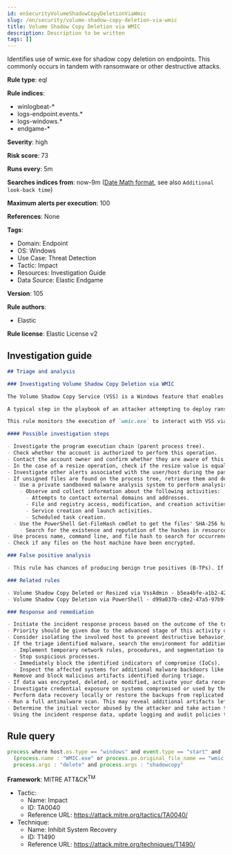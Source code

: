 ```yaml
---
id: enSecurityVolumeShadowCopyDeletionViaWmic
slug: /en/security/volume-shadow-copy-deletion-via-wmic
title: Volume Shadow Copy Deletion via WMIC
description: Description to be written
tags: []
---
```


<div id="volume-shadow-copy-deletion-via-wmic"></div>

Identifies use of wmic.exe for shadow copy deletion on endpoints. This commonly occurs in tandem with ransomware or other destructive attacks.

**Rule type**: eql

**Rule indices**: 

* winlogbeat-*
* logs-endpoint.events.*
* logs-windows.*
* endgame-*

**Severity**: high

**Risk score**: 73

**Runs every**: 5m

**Searches indices from**: now-9m ([Date Math format](((ref))/common-options.html#date-math), see also <DocLink id="enSecurityRulesUiCreate" section="set-the-rules-schedule">`Additional look-back time`</DocLink>)

**Maximum alerts per execution**: 100

**References**: None

**Tags**: 

* Domain: Endpoint
* OS: Windows
* Use Case: Threat Detection
* Tactic: Impact
* Resources: Investigation Guide
* Data Source: Elastic Endgame

**Version**: 105

**Rule authors**: 

* Elastic

**Rule license**: Elastic License v2

## Investigation guide

```markdown
## Triage and analysis

### Investigating Volume Shadow Copy Deletion via WMIC

The Volume Shadow Copy Service (VSS) is a Windows feature that enables system administrators to take snapshots of volumes that can later be restored or mounted to recover specific files or folders.

A typical step in the playbook of an attacker attempting to deploy ransomware is to delete Volume Shadow Copies to ensure that victims have no alternative to paying the ransom, making any action that deletes shadow copies worth monitoring.

This rule monitors the execution of `wmic.exe` to interact with VSS via the `shadowcopy` alias and delete parameter.

#### Possible investigation steps

- Investigate the program execution chain (parent process tree).
- Check whether the account is authorized to perform this operation.
- Contact the account owner and confirm whether they are aware of this activity.
- In the case of a resize operation, check if the resize value is equal to suspicious values, like 401MB.
- Investigate other alerts associated with the user/host during the past 48 hours.
- If unsigned files are found on the process tree, retrieve them and determine if they are malicious:
  - Use a private sandboxed malware analysis system to perform analysis.
    - Observe and collect information about the following activities:
      - Attempts to contact external domains and addresses.
      - File and registry access, modification, and creation activities.
      - Service creation and launch activities.
      - Scheduled task creation.
  - Use the PowerShell Get-FileHash cmdlet to get the files' SHA-256 hash values.
    - Search for the existence and reputation of the hashes in resources like VirusTotal, Hybrid-Analysis, CISCO Talos, Any.run, etc.
- Use process name, command line, and file hash to search for occurrences in other hosts.
- Check if any files on the host machine have been encrypted.

### False positive analysis

- This rule has chances of producing benign true positives (B-TPs). If this activity is expected and noisy in your environment, consider adding exceptions — preferably with a combination of user and command line conditions.

### Related rules

- Volume Shadow Copy Deleted or Resized via VssAdmin - b5ea4bfe-a1b2-421f-9d47-22a75a6f2921
- Volume Shadow Copy Deletion via PowerShell - d99a037b-c8e2-47a5-97b9-170d076827c4

### Response and remediation

- Initiate the incident response process based on the outcome of the triage.
- Priority should be given due to the advanced stage of this activity on the attack.
- Consider isolating the involved host to prevent destructive behavior, which is commonly associated with this activity.
- If the triage identified malware, search the environment for additional compromised hosts.
  - Implement temporary network rules, procedures, and segmentation to contain the malware.
  - Stop suspicious processes.
  - Immediately block the identified indicators of compromise (IoCs).
  - Inspect the affected systems for additional malware backdoors like reverse shells, reverse proxies, or droppers that attackers could use to reinfect the system.
- Remove and block malicious artifacts identified during triage.
- If data was encrypted, deleted, or modified, activate your data recovery plan.
- Investigate credential exposure on systems compromised or used by the attacker to ensure all compromised accounts are identified. Reset passwords for these accounts and other potentially compromised credentials, such as email, business systems, and web services.
- Perform data recovery locally or restore the backups from replicated copies (cloud, other servers, etc.).
- Run a full antimalware scan. This may reveal additional artifacts left in the system, persistence mechanisms, and malware components.
- Determine the initial vector abused by the attacker and take action to prevent reinfection through the same vector.
- Using the incident response data, update logging and audit policies to improve the mean time to detect (MTTD) and the mean time to respond (MTTR).
```

## Rule query

```js
process where host.os.type == "windows" and event.type == "start" and
  (process.name : "WMIC.exe" or process.pe.original_file_name == "wmic.exe") and
  process.args : "delete" and process.args : "shadowcopy"

```

**Framework**: MITRE ATT&CK<sup>TM</sup>

* Tactic:
    * Name: Impact
    * ID: TA0040
    * Reference URL: https://attack.mitre.org/tactics/TA0040/
* Technique:
    * Name: Inhibit System Recovery
    * ID: T1490
    * Reference URL: https://attack.mitre.org/techniques/T1490/

